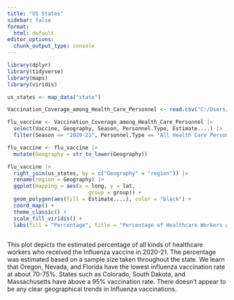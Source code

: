 ```yaml
---
title: "US States"
sidebar: false
format:
  html: default
editor_options: 
  chunk_output_type: console
---
```


```r

library(dplyr)
library(tidyverse)
library(maps)
library(viridis)

us_states <- map_data("state")

Vaccination_Coverage_among_Health_Care_Personnel <- read.csv("C:/Users/abbyh/Downloads/MSCS 264/Vaccination_Coverage_among_Health_Care_Personnel.csv")
```

```r

flu_vaccine <- Vaccination_Coverage_among_Health_Care_Personnel |>
  select(Vaccine, Geography, Season, Personnel.Type, Estimate....) |>
  filter(Season == "2020-21", Personnel.Type == "All Health Care Personnel")

flu_vaccine <- flu_vaccine |>
  mutate(Geography = str_to_lower(Geography))
```

```r

flu_vaccine |>
  right_join(us_states, by = c("Geography" = "region")) |>
  rename(region = Geography) |>
  ggplot(mapping = aes(x = long, y = lat,
                          group = group)) + 
  geom_polygon(aes(fill = Estimate....), color = "black") +
  coord_map() +
  theme_classic() +
  scale_fill_viridis() +
  labs(fill = "Percentage", title = "Percentage of Healthcare Workers with the Influenza Vaccine in 2020-21")
  
```

This plot depicts the estimated percentage of all kinds of healthcare workers who received the Influenza vaccine in 2020-21. The percentage was estimated based on a sample size taken throughout the state. We learn that Oregon, Nevada, and Florida have the lowest influenza vaccination rate at about 70-75%. States such as Colorado, South Dakota, and Massachusetts have above a 95% vaccination rate. There doesn't appear to be any clear geographical trends in Influenza vaccinations.

